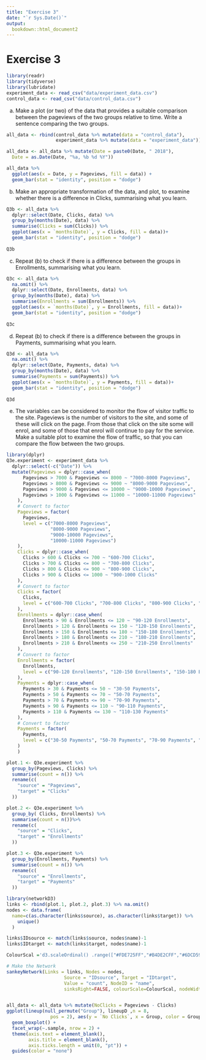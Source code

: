 ```yaml
---
title: "Exercise 3"
date: "`r Sys.Date()`"
output: 
  bookdown::html_document2
---
```


# Exercise 3

```r
library(readr)
library(tidyverse)
library(lubridate)
experiment_data <- read_csv("data/experiment_data.csv")
control_data <- read_csv("data/control_data.csv")
```


a) Make a plot (or two) of the data that provides a suitable comparison between the pageviews of the two groups relative to time. Write a sentence comparing the two groups.

```r
all_data <- rbind(control_data %>% mutate(data = "control_data"),
                  experiment_data %>% mutate(data = "experiment_data"))

all_data <- all_data %>% mutate(Date = paste0(Date, " 2018"), 
  Date = as.Date(Date, "%a, %b %d %Y"))

all_data %>% 
  ggplot(aes(x = Date, y = Pageviews, fill = data)) +
  geom_bar(stat = "identity", position = "dodge")
```


b) Make an appropriate transformation of the data, and plot, to examine whether there is a difference in Clicks, summarising what you learn.

```r
Q3b <- all_data %>% 
  dplyr::select(Date, Clicks, data) %>% 
  group_by(months(Date), data) %>% 
  summarise(Clicks = sum(Clicks)) %>% 
  ggplot(aes(x = `months(Date)`, y = Clicks, fill = data))+
  geom_bar(stat = "identity", position = "dodge")
  
Q3b

```


c) Repeat (b) to check if there is a difference between the groups in Enrollments, summarising what you learn.

```r
Q3c <- all_data %>% 
  na.omit() %>% 
  dplyr::select(Date, Enrollments, data) %>% 
  group_by(months(Date), data) %>% 
  summarise(Enrollments = sum(Enrollments)) %>% 
  ggplot(aes(x = `months(Date)`, y = Enrollments, fill = data))+
  geom_bar(stat = "identity", position = "dodge")
  
Q3c
```



d) Repeat (b) to check if there is a difference between the groups in Payments, summarising what you learn.

```r
Q3d <- all_data %>% 
  na.omit() %>% 
  dplyr::select(Date, Payments, data) %>% 
  group_by(months(Date), data) %>% 
  summarise(Payments = sum(Payments)) %>% 
  ggplot(aes(x = `months(Date)`, y = Payments, fill = data))+
  geom_bar(stat = "identity", position = "dodge")
  
Q3d
```


e) The variables can be considered to monitor the flow of visitor traffic to the site. Pageviews is the number of visitors to the site, and some of these will click on the page. From those that click on the site some will enrol, and some of those that enrol will continue to pay for the service. Make a suitable plot to examine the flow of traffic, so that you can compare the flow between the two groups.

```r
library(dplyr)
Q3e.experiment <- experiment_data %>% 
  dplyr::select(-c("Date")) %>% 
  mutate(Pageviews = dplyr::case_when(
      Pageviews > 7000 & Pageviews <= 8000 ~ "7000-8000 Pageviews",
      Pageviews > 8000 & Pageviews <= 9000 ~ "8000-9000 Pageviews",
      Pageviews > 9000 & Pageviews <= 10000 ~ "9000-10000 Pageviews",
      Pageviews > 1000 & Pageviews <= 11000 ~ "10000-11000 Pageviews"
    ),
    # Convert to factor
    Pageviews = factor(
      Pageviews,
      level = c("7000-8000 Pageviews", 
                "8000-9000 Pageviews", 
                "9000-10000 Pageviews",
                "10000-11000 Pageviews")
    ),
    Clicks = dplyr::case_when(
      Clicks > 600 & Clicks <= 700 ~ "600-700 Clicks",
      Clicks > 700 & Clicks <= 800 ~ "700-800 Clicks",
      Clicks > 800 & Clicks <= 900 ~ "800-900 Clicks",
      Clicks > 900 & Clicks <= 1000 ~ "900-1000 Clicks"
    ),
    # Convert to factor
    Clicks = factor(
      Clicks,
      level = c("600-700 Clicks", "700-800 Clicks", "800-900 Clicks", "900-1000 Clicks")
    ),
    Enrollments = dplyr::case_when(
      Enrollments > 90 & Enrollments <= 120 ~ "90-120 Enrollments",
      Enrollments > 120 & Enrollments <= 150 ~ "120-150 Enrollments",
      Enrollments > 150 & Enrollments <= 180 ~ "150-180 Enrollments",
      Enrollments > 180 & Enrollments <= 210 ~ "180-210 Enrollments",
      Enrollments > 210 & Enrollments <= 250 ~ "210-250 Enrollments"
    ),
    # Convert to factor
    Enrollments = factor(
      Enrollments,
      level = c("90-120 Enrollments", "120-150 Enrollments", "150-180 Enrollments", "180-210 Enrollments", "210-250 Enrollments")
    ),
    Payments = dplyr::case_when(
      Payments > 30 & Payments <= 50 ~ "30-50 Payments",
      Payments > 50 & Payments <= 70 ~ "50-70 Payments",
      Payments > 70 & Payments <= 90 ~ "70-90 Payments",
      Payments > 90 & Payments <= 110 ~ "90-110 Payments",
      Payments > 110 & Payments <= 130 ~ "110-130 Payments"
    ),
    # Convert to factor
    Payments = factor(
      Payments,
      level = c("30-50 Payments", "50-70 Payments", "70-90 Payments", "90-110 Payments", "110-130 Payments")
    )
    )
```

```r
plot.1 <- Q3e.experiment %>% 
  group_by(Pageviews, Clicks) %>% 
  summarise(count = n()) %>% 
  rename(c(
    "source" = "Pageviews",
    "target" = "Clicks"
  ))
```

```r
plot.2 <- Q3e.experiment %>% 
  group_by( Clicks, Enrollments) %>% 
  summarise(count = n())%>% 
  rename(c(
    "source" = "Clicks",
    "target" = "Enrollments"
  ))
```


```r
plot.3 <- Q3e.experiment %>% 
  group_by(Enrollments, Payments) %>% 
  summarise(count = n()) %>% 
  rename(c(
    "source" = "Enrollments",
    "target" = "Payments"
  ))
```

```r
library(networkD3)
links <- rbind(plot.1, plot.2, plot.3) %>% na.omit()
nodes <- data.frame(
  name=c(as.character(links$source), as.character(links$target)) %>% 
    unique()
  )

links$IDsource <- match(links$source, nodes$name)-1 
links$IDtarget <- match(links$target, nodes$name)-1

ColourScal ='d3.scaleOrdinal() .range(["#FDE725FF","#B4DE2CFF","#6DCD59FF","#35B779FF","#1F9E89FF","#26828EFF","#31688EFF","#3E4A89FF","#482878FF","#440154FF"])'

# Make the Network
sankeyNetwork(Links = links, Nodes = nodes,
                     Source = "IDsource", Target = "IDtarget",
                     Value = "count", NodeID = "name", 
                     sinksRight=FALSE, colourScale=ColourScal, nodeWidth=40, fontSize=13, nodePadding=20)

```

```r

```

```r
all_data <- all_data %>% mutate(NoClicks = Pageviews - Clicks)
ggplot(lineup(null_permute("Group"), lineupD ,n = 8,
                pos = 2), aes(y = `No Clicks`, x = Group, color = Group)) +
  geom_boxplot() +
  facet_wrap(~.sample, nrow = 2) +
  theme(axis.text = element_blank(),
        axis.title = element_blank(),
        axis.ticks.length = unit(0, "pt")) +
  guides(color = "none")
```




